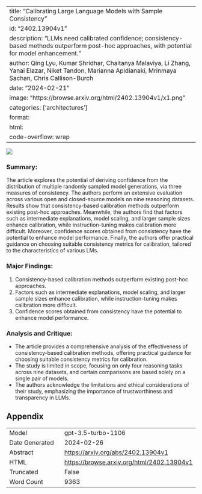 
---
title: "Calibrating Large Language Models with Sample Consistency"
id: "2402.13904v1"
description: "LLMs need calibrated confidence; consistency-based methods outperform post-hoc approaches, with potential for model enhancement."
author: Qing Lyu, Kumar Shridhar, Chaitanya Malaviya, Li Zhang, Yanai Elazar, Niket Tandon, Marianna Apidianaki, Mrinmaya Sachan, Chris Callison-Burch
date: "2024-02-21"
image: "https://browse.arxiv.org/html/2402.13904v1/x1.png"
categories: ['architectures']
format:
  html:
    code-overflow: wrap
---

![](https://browse.arxiv.org/html/2402.13904v1/x1.png)

### Summary:
The article explores the potential of deriving confidence from the distribution of multiple randomly sampled model generations, via three measures of consistency. The authors perform an extensive evaluation across various open and closed-source models on nine reasoning datasets. Results show that consistency-based calibration methods outperform existing post-hoc approaches. Meanwhile, the authors find that factors such as intermediate explanations, model scaling, and larger sample sizes enhance calibration, while instruction-tuning makes calibration more difficult. Moreover, confidence scores obtained from consistency have the potential to enhance model performance. Finally, the authors offer practical guidance on choosing suitable consistency metrics for calibration, tailored to the characteristics of various LMs.

### Major Findings:
1. Consistency-based calibration methods outperform existing post-hoc approaches.
2. Factors such as intermediate explanations, model scaling, and larger sample sizes enhance calibration, while instruction-tuning makes calibration more difficult.
3. Confidence scores obtained from consistency have the potential to enhance model performance.

### Analysis and Critique:
- The article provides a comprehensive analysis of the effectiveness of consistency-based calibration methods, offering practical guidance for choosing suitable consistency metrics for calibration.
- The study is limited in scope, focusing on only four reasoning tasks across nine datasets, and certain comparisons are based solely on a single pair of models.
- The authors acknowledge the limitations and ethical considerations of their study, emphasizing the importance of trustworthiness and transparency in LLMs.

## Appendix

|          |          |
|----------|----------|
| Model     | gpt-3.5-turbo-1106       |
| Date Generated     | 2024-02-26       |
| Abstract | [https://arxiv.org/abs/2402.13904v1](https://arxiv.org/abs/2402.13904v1)        |
| HTML     | [https://browse.arxiv.org/html/2402.13904v1](https://browse.arxiv.org/html/2402.13904v1)       |
| Truncated       | False       |
| Word Count       | 9363       |